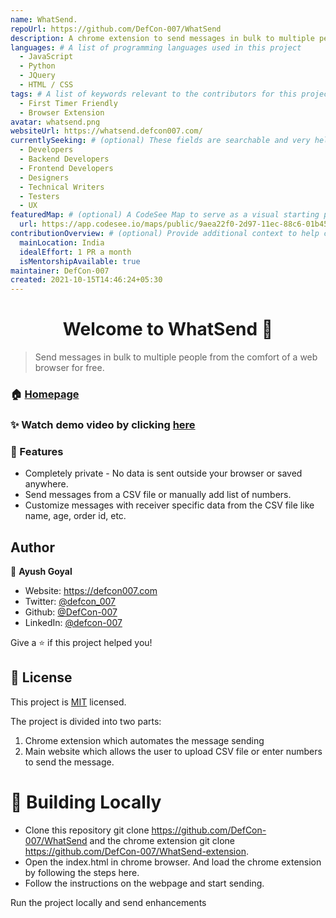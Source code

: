 ```yaml
---
name: WhatSend.
repoUrl: https://github.com/DefCon-007/WhatSend
description: A chrome extension to send messages in bulk to multiple people from the comfort of a web browser for free on Whatsapp. 
languages: # A list of programming languages used in this project
  - JavaScript
  - Python
  - JQuery
  - HTML / CSS
tags: # A list of keywords relevant to the contributors for this project
  - First Timer Friendly
  - Browser Extension
avatar: whatsend.png
websiteUrl: https://whatsend.defcon007.com/
currentlySeeking: # (optional) These fields are searchable and very helpful for contributors to match well with your project
  - Developers
  - Backend Developers
  - Frontend Developers
  - Designers
  - Technical Writers
  - Testers
  - UX
featuredMap: # (optional) A CodeSee Map to serve as a visual starting point for contributors
  url: https://app.codesee.io/maps/public/9aea22f0-2d97-11ec-88c6-01b45cdc96eb
contributionOverview: # (optional) Provide additional context to help contributors match well with your project
  mainLocation: India
  idealEffort: 1 PR a month
  isMentorshipAvailable: true
maintainer: DefCon-007
created: 2021-10-15T14:46:24+05:30
---
```


<!-- Divide your content into sections using our handy shortcodes. Each section is optional -->

<Overview>
<h1 align="center">Welcome to WhatSend 👋</h1>

> Send messages in bulk to multiple people from the comfort of a web browser for free.

### 🏠 [Homepage](https://whatsend.defcon007.com)

### ✨ Watch demo video by clicking [here](https://www.youtube.com/watch?v=tz088WQSjGw)

### 📝 Features

- Completely private - No data is sent outside your browser or saved anywhere.
- Send messages from a CSV file or manually add list of numbers.
- Customize messages with receiver specific data from the CSV file like name, age, order id, etc.

## Author

👤 **Ayush Goyal**

* Website: https://defcon007.com
* Twitter: [@defcon_007](https://twitter.com/defcon_007)
* Github: [@DefCon-007](https://github.com/DefCon-007)
* LinkedIn: [@defcon-007](https://linkedin.com/in/defcon-007)

Give a ⭐️ if this project helped you!

## 📝 License
This project is [MIT](https://github.com/DefCon-007/WhatSend/blob/master/LICENSE) licensed.

</Overview>

<Contributing>

The project is divided into two parts: 
1. Chrome extension which automates the message sending 
2. Main website which allows the user to upload CSV file or enter numbers to send the message. 

# 🚀 Building Locally 
- Clone this repository git clone https://github.com/DefCon-007/WhatSend and the chrome extension git clone https://github.com/DefCon-007/WhatSend-extension.
- Open the index.html in chrome browser. And load the chrome extension by following the steps here.
- Follow the instructions on the webpage and start sending.

Run the project locally and send enhancements    

</Contributing>
